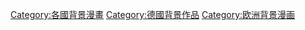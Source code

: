 [[Category:各國背景漫畫|Category:各國背景漫畫]]
[[Category:德國背景作品|Category:德國背景作品]]
[[Category:欧洲背景漫画|Category:欧洲背景漫画]]